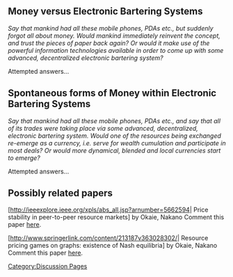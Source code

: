[[Category:Discussion Pages]] 

== Money versus Electronic Bartering Systems ==
''Say that mankind had all these mobile phones, PDAs etc., but suddenly forgot all about money. Would mankind immediately reinvent the concept, and trust the pieces of paper back again? Or would it make use of the powerful information technologies available in order to come up with some advanced, decentralized electronic bartering system?''

Attempted answers...

== Spontaneous forms of Money within Electronic Bartering Systems ==
''Say that mankind had all these mobile phones, PDAs etc., and say that all of its trades were taking place via some advanced, decentralized, electronic bartering system. Would one of the resources being exchanged re-emerge as a currency, i.e. serve for wealth cumulation and participate in most deals? Or would more dynamical, blended and local currencies start to emerge?''

Attempted answers...

== Possibly related papers ==
[http://ieeexplore.ieee.org/xpls/abs_all.jsp?arnumber=5662594| Price stability in peer-to-peer resource markets] by Okaie, Nakano
Comment this paper [[OkaieNakanoStability|here]].

[http://www.springerlink.com/content/213187v363028302/| Resource pricing games on graphs: existence of Nash equilibria] by Okaie, Nakano
Comment this paper [[OkaieNakanoNash|here]].